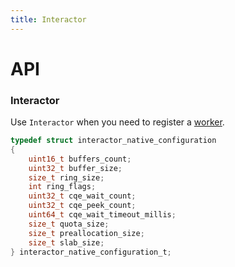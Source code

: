 ```yaml
---
title: Interactor
---
```


# API

### Interactor

Use `Interactor` when you need to register a [worker](worker).

```c title="Declaration"
typedef struct interactor_native_configuration
{
    uint16_t buffers_count;
    uint32_t buffer_size;
    size_t ring_size;
    int ring_flags;
    uint32_t cqe_wait_count;
    uint32_t cqe_peek_count;
    uint64_t cqe_wait_timeout_millis;
    size_t quota_size;
    size_t preallocation_size;
    size_t slab_size;
} interactor_native_configuration_t;
```